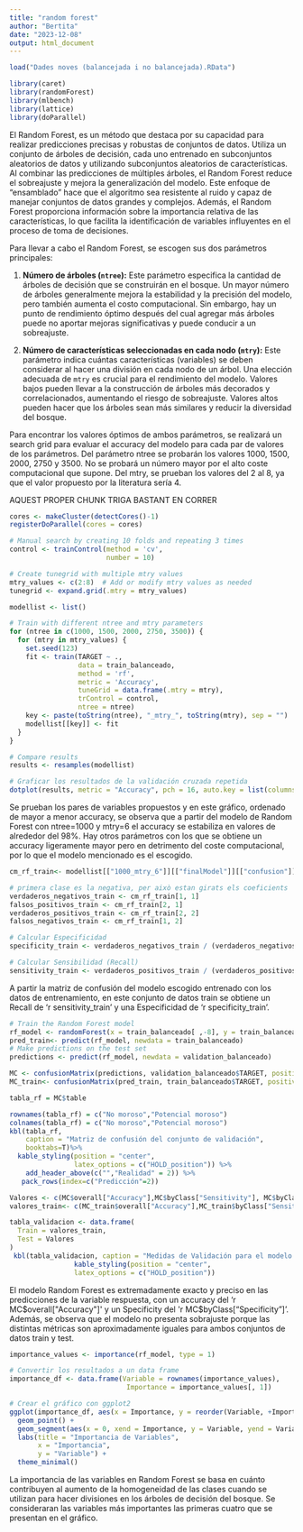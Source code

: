 ---
title: "random forest"
author: "Bertita"
date: "2023-12-08"
output: html_document
---


```{r, include = F}
load("Dades noves (balancejada i no balancejada).RData")
```

```{r}
library(caret)
library(randomForest)
library(mlbench)
library(lattice)
library(doParallel)
```
El Random Forest, es un método que destaca por su capacidad para realizar predicciones precisas y robustas de conjuntos de datos. Utiliza un conjunto de árboles de decisión, cada uno entrenado en subconjuntos aleatorios de datos y utilizando subconjuntos aleatorios de características. Al combinar las predicciones de múltiples árboles, el Random Forest reduce el sobreajuste y mejora la generalización del modelo. Este enfoque de "ensamblado" hace que el algoritmo sea resistente al ruido y capaz de manejar conjuntos de datos grandes y complejos. Además, el Random Forest proporciona información sobre la importancia relativa de las características, lo que facilita la identificación de variables influyentes en el proceso de toma de decisiones.

Para llevar a cabo el Random Forest, se escogen sus dos parámetros principales:

1. **Número de árboles (`ntree`):** Este parámetro especifica la cantidad de árboles de decisión que se construirán en el bosque. Un mayor número de árboles generalmente mejora la estabilidad y la precisión del modelo, pero también aumenta el costo computacional. Sin embargo, hay un punto de rendimiento óptimo después del cual agregar más árboles puede no aportar mejoras significativas y puede conducir a un sobreajuste. 

2. **Número de características seleccionadas en cada nodo (`mtry`):** Este parámetro indica cuántas características (variables) se deben considerar al hacer una división en cada nodo de un árbol. Una elección adecuada de `mtry` es crucial para el rendimiento del modelo. Valores bajos pueden llevar a la construcción de árboles más decorados y correlacionados, aumentando el riesgo de sobreajuste. Valores altos pueden hacer que los árboles sean más similares y reducir la diversidad del bosque. 

Para encontrar los valores óptimos de ambos parámetros, se realizará un search grid para evaluar el accuracy del modelo para cada par de valores de los parámetros. Del parámetro ntree se probarán los valores 1000, 1500, 2000, 2750 y 3500. No se probará un número mayor por el alto coste computacional que supone. Del mtry, se prueban los valores del 2 al 8, ya que el valor propuesto por la literatura sería 4.


AQUEST PROPER CHUNK TRIGA BASTANT EN CORRER
```{r}
cores <- makeCluster(detectCores()-1)
registerDoParallel(cores = cores)

# Manual search by creating 10 folds and repeating 3 times
control <- trainControl(method = 'cv',
                        number = 10)

# Create tunegrid with multiple mtry values
mtry_values <- c(2:8)  # Add or modify mtry values as needed
tunegrid <- expand.grid(.mtry = mtry_values)

modellist <- list()

# Train with different ntree and mtry parameters
for (ntree in c(1000, 1500, 2000, 2750, 3500)) {
  for (mtry in mtry_values) {
    set.seed(123)
    fit <- train(TARGET ~ .,
                 data = train_balanceado,
                 method = 'rf',
                 metric = 'Accuracy',
                 tuneGrid = data.frame(.mtry = mtry),
                 trControl = control,
                 ntree = ntree)
    key <- paste(toString(ntree), "_mtry_", toString(mtry), sep = "")
    modellist[[key]] <- fit
  }
}

# Compare results
results <- resamples(modellist)
```

```{r, fig.width=5, fig.height=6}
# Graficar los resultados de la validación cruzada repetida
dotplot(results, metric = "Accuracy", pch = 16, auto.key = list(columns = 2))
```
Se prueban los pares de variables propuestos y en este gráfico, ordenado de mayor a menor accuracy, se observa que a partir del modelo de Random Forest con ntree=1000 y mtry=6 el accuracy se estabiliza en valores de alrededor del 98%. Hay otros parámetros con los que se obtiene un accuracy ligeramente mayor pero en detrimento del coste computacional, por lo que el modelo mencionado es el escogido. 
```{r}
cm_rf_train<- modellist[["1000_mtry_6"]][["finalModel"]][["confusion"]]

# primera clase es la negativa, per això estan girats els coeficients
verdaderos_negativos_train <- cm_rf_train[1, 1]
falsos_positivos_train <- cm_rf_train[2, 1]
verdaderos_positivos_train <- cm_rf_train[2, 2]
falsos_negativos_train <- cm_rf_train[1, 2]

# Calcular Especificidad
specificity_train <- verdaderos_negativos_train / (verdaderos_negativos_train + falsos_positivos_train)

# Calcular Sensibilidad (Recall)
sensitivity_train <- verdaderos_positivos_train / (verdaderos_positivos_train + falsos_negativos_train)

```
A partir la matriz de confusión del modelo escogido entrenado con los datos de entrenamiento, en este conjunto de datos train se obtiene un Recall de 'r sensitivity_train' y una Especificidad de 'r specificity_train'.

```{r}
# Train the Random Forest model
rf_model <- randomForest(x = train_balanceado[ ,-8], y = train_balanceado$TARGET, ntree = 1000, mtry=6, importance = TRUE)
pred_train<- predict(rf_model, newdata = train_balanceado)
# Make predictions on the test set
predictions <- predict(rf_model, newdata = validation_balanceado)

MC <- confusionMatrix(predictions, validation_balanceado$TARGET, positive = "1")
MC_train<- confusionMatrix(pred_train, train_balanceado$TARGET, positive = "1")

tabla_rf = MC$table

rownames(tabla_rf) = c("No moroso","Potencial moroso")
colnames(tabla_rf) = c("No moroso","Potencial moroso")
kbl(tabla_rf,
    caption = "Matriz de confusión del conjunto de validación",
    booktabs=T)%>% 
  kable_styling(position = "center", 
                latex_options = c("HOLD_position")) %>%
    add_header_above(c("","Realidad" = 2)) %>%
   pack_rows(index=c("Predicción"=2))
```

```{r, echo=F, warning = F,fig.cap = "Matriz de confusión sobre el conjunto validación QDA", fig.show='hold',out.width="75%",out.height="75%"}
Valores <- c(MC$overall["Accuracy"],MC$byClass["Sensitivity"], MC$byClass["Specificity"], MC$byClass["Recall"], MC$byClass["F1"], MC$byClass["Precision"])
valores_train<- c(MC_train$overall["Accuracy"],MC_train$byClass["Sensitivity"], MC_train$byClass["Specificity"], MC_train$byClass["Recall"], MC_train$byClass["F1"], MC_train$byClass["Precision"])

tabla_validacion <- data.frame(
  Train = valores_train,
  Test = Valores
)
 kbl(tabla_validacion, caption = "Medidas de Validación para el modelo Random Forest", booktabs=T)%>% 
                kable_styling(position = "center", 
                latex_options = c("HOLD_position"))

```

El modelo Random Forest es extremadamente exacto y preciso en las predicciones de la variable respuesta, con un accuracy del 'r MC$overall["Accuracy"]' y un Specificity del 'r MC$byClass["Specificity"]'. Además, se observa que el modelo no presenta sobrajuste porque las distintas métricas son aproximadamente iguales para ambos conjuntos de datos train y test.

```{r}
importance_values <- importance(rf_model, type = 1)

# Convertir los resultados a un data frame
importance_df <- data.frame(Variable = rownames(importance_values),
                             Importance = importance_values[, 1])

# Crear el gráfico con ggplot2
ggplot(importance_df, aes(x = Importance, y = reorder(Variable, +Importance))) +
  geom_point() +
  geom_segment(aes(x = 0, xend = Importance, y = Variable, yend = Variable), linetype = "dashed") +
  labs(title = "Importancia de Variables",
       x = "Importancia",
       y = "Variable") +
  theme_minimal()

```
La importancia de las variables en Random Forest se basa en cuánto contribuyen al aumento de la homogeneidad de las clases cuando se utilizan para hacer divisiones en los árboles de decisión del bosque. Se consideraran las variables más importantes las primeras cuatro que se presentan en el gráfico. 

